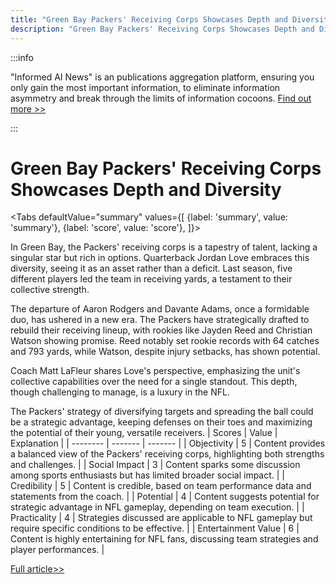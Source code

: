 ```yaml
---
title: "Green Bay Packers' Receiving Corps Showcases Depth and Diversity"
description: "Green Bay Packers' Receiving Corps Showcases Depth and Diversity"
---
```



:::info

"Informed AI News" is an publications aggregation platform, ensuring you only gain the most important information, to eliminate information asymmetry and break through the limits of information cocoons.  [Find out more >>](/)

:::

# Green Bay Packers' Receiving Corps Showcases Depth and Diversity


<Tabs
	defaultValue="summary"
	values={[
	{label: 'summary', value: 'summary'},
	{label: 'score', value: 'score'},
]}>
<TabItem value="summary">


In Green Bay, the Packers' receiving corps is a tapestry of talent, lacking a singular star but rich in options. Quarterback Jordan Love embraces this diversity, seeing it as an asset rather than a deficit. Last season, five different players led the team in receiving yards, a testament to their collective strength.

The departure of Aaron Rodgers and Davante Adams, once a formidable duo, has ushered in a new era. The Packers have strategically drafted to rebuild their receiving lineup, with rookies like Jayden Reed and Christian Watson showing promise. Reed notably set rookie records with 64 catches and 793 yards, while Watson, despite injury setbacks, has shown potential.

Coach Matt LaFleur shares Love's perspective, emphasizing the unit's collective capabilities over the need for a single standout. This depth, though challenging to manage, is a luxury in the NFL.

The Packers' strategy of diversifying targets and spreading the ball could be a strategic advantage, keeping defenses on their toes and maximizing the potential of their young, versatile receivers.
</TabItem>
<TabItem value="score">
	| Scores     | Value   | Explanation |
	| -------- | ------- | ------- |
	| Objectivity  | 5    | Content provides a balanced view of the Packers' receiving corps, highlighting both strengths and challenges.    |
	| Social Impact | 3     | Content sparks some discussion among sports enthusiasts but has limited broader social impact.    |
	| Credibility    | 5    | Content is credible, based on team performance data and statements from the coach.    |
	| Potential    | 4    | Content suggests potential for strategic advantage in NFL gameplay, depending on team execution.    |
	| Practicality    | 4    | Strategies discussed are applicable to NFL gameplay but require specific conditions to be effective.    |
	| Entertainment Value    | 6    | Content is highly entertaining for NFL fans, discussing team strategies and player performances.    |
</TabItem>
</Tabs>

[Full article>>](https://apnews.com/article/packers-jordan-love-jayden-reed-7c96909117515f038640d7fa96b82c5c)
